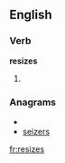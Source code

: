 ==English==

===Verb===
'''resizes'''

# {{third-person singular of|resize}}

===Anagrams===
* {{alphagram|eeirssz}}
* [[seizers#English|seizers]]

[[fr:resizes]]